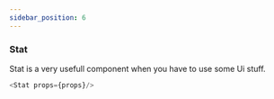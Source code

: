 ```yaml
---
sidebar_position: 6
---
```


### Stat 
Stat is a very usefull component when you have to use some Ui stuff.


```js title="Stat.js"
<Stat props={props}/>
```
